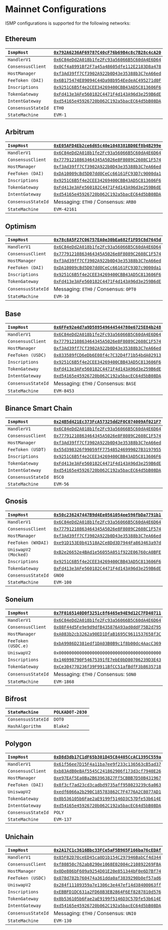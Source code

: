 # Mainnet Configurations

ISMP configurations is supported for the following networks:

## Ethereum

| `IsmpHost` | [`0x792A6236AF69787C40cF76b69B4c8c7B28c4cA20`](https://etherscan.io/address/0x792A6236AF69787C40cF76b69B4c8c7B28c4cA20) |
|:------------|:-----|
| `HandlerV1` | [`0x6C84eDd2A018b1fe2Fc93a56066B5C60dA4E6D64`](https://etherscan.io/address/0x6C84eDd2A018b1fe2Fc93a56066B5C60dA4E6D64) |
| `ConsensusClient` | [`0x0Cf4a8991Bf2F7a45a48605dfe112E2183D8a478`](https://etherscan.io/address/0x0Cf4a8991Bf2F7a45a48605dfe112E2183D8a478) |
| `HostManager` | [`0xf3Ad39ff7Cf3902A922b0D43e35388b3C7eA66ed`](https://etherscan.io/address/0xf3Ad39ff7Cf3902A922b0D43e35388b3C7eA66ed) |
| `FeeToken (DAI)` | [`0x6B175474E89094C44Da98b954EedeAC495271d0F`](https://etherscan.io/address/0x6B175474E89094C44Da98b954EedeAC495271d0F) |
| `Inscriptions` | [`0x9251C6B5f4e2CEE34269400CBB43AD5C813606F6`](https://etherscan.io/address/0x9251C6B5f4e2CEE34269400CBB43AD5C813606F6) |
| `TokenGateway` | [`0xFd413e3AFe560182C4471F4d143A96d3e259B6dE`](https://etherscan.io/address/0xFd413e3AFe560182C4471F4d143A96d3e259B6dE) |
| `IntentGateway` | [`0xd54165e45926720b062C192a5bacEC64d5bB08DA`](https://etherscan.io/address/0xd54165e45926720b062C192a5bacEC64d5bB08DA) |
| `ConsensusStateId` | `ETH0` |
| `StateMachine` | `EVM-1` |


## Arbitrum


| `IsmpHost` | [`0xE05AFD4Eb2ce6d65c40e1048381BD0Ef8b4B299e`](https://arbiscan.io/address/0xE05AFD4Eb2ce6d65c40e1048381BD0Ef8b4B299e) |
|:------------|:-----|
| `HandlerV1` | [`0x6C84eDd2A018b1fe2Fc93a56066B5C60dA4E6D64`](https://arbiscan.io/address/0x6C84eDd2A018b1fe2Fc93a56066B5C60dA4E6D64) |
| `ConsensusClient` | [`0x77791210863464345A5026e8F8089C2608C1F574`](https://arbiscan.io/address/0x77791210863464345A5026e8F8089C2608C1F574) |
| `HostManager` | [`0xf3Ad39ff7Cf3902A922b0D43e35388b3C7eA66ed`](https://arbiscan.io/address/0xf3Ad39ff7Cf3902A922b0D43e35388b3C7eA66ed) |
| `FeeToken (DAI)` | [`0xDA10009cBd5D07dd0CeCc66161FC93D7c9000da1`](https://arbiscan.io/address/0xDA10009cBd5D07dd0CeCc66161FC93D7c9000da1) |
| `Inscriptions` | [`0x9251C6B5f4e2CEE34269400CBB43AD5C813606F6`](https://arbiscan.io/address/0x9251C6B5f4e2CEE34269400CBB43AD5C813606F6) |
| `TokenGateway` | [`0xFd413e3AFe560182C4471F4d143A96d3e259B6dE`](https://arbiscan.io/address/0xFd413e3AFe560182C4471F4d143A96d3e259B6dE) |
| `IntentGateway` | [`0xd54165e45926720b062C192a5bacEC64d5bB08DA`](https://arbiscan.io/address/0xd54165e45926720b062C192a5bacEC64d5bB08DA) |
| `ConsensusStateId` | Messaging: `ETH0` / Consensus: `ARB0` |
| `StateMachine` | `EVM-42161` |

## Optimism


| `IsmpHost` | [`0x78c8A5F27C06757EA0e30bEa682f1FD5C8d7645d`](https://optimistic.etherscan.io/address/0x78c8A5F27C06757EA0e30bEa682f1FD5C8d7645d) |
|:------------|:-----|
| `HandlerV1` | [`0x6C84eDd2A018b1fe2Fc93a56066B5C60dA4E6D64`](https://optimistic.etherscan.io/address/0x6C84eDd2A018b1fe2Fc93a56066B5C60dA4E6D64) |
| `ConsensusClient` | [`0x77791210863464345A5026e8F8089C2608C1F574`](https://optimistic.etherscan.io/address/0x77791210863464345A5026e8F8089C2608C1F574) |
| `HostManager` | [`0xf3Ad39ff7Cf3902A922b0D43e35388b3C7eA66ed`](https://optimistic.etherscan.io/address/0xf3Ad39ff7Cf3902A922b0D43e35388b3C7eA66ed) |
| `FeeToken (DAI)` | [`0xDA10009cBd5D07dd0CeCc66161FC93D7c9000da1`](https://optimistic.etherscan.io/address/0xDA10009cBd5D07dd0CeCc66161FC93D7c9000da1) |
| `Inscriptions` | [`0x9251C6B5f4e2CEE34269400CBB43AD5C813606F6`](https://optimistic.etherscan.io/address/0x9251C6B5f4e2CEE34269400CBB43AD5C813606F6) |
| `TokenGateway` | [`0xFd413e3AFe560182C4471F4d143A96d3e259B6dE`](https://optimistic.etherscan.io/address/0xFd413e3AFe560182C4471F4d143A96d3e259B6dE) |
| `ConsensusStateId` | Messaging: `ETH0` / Consensus: `OPT0` |
| `StateMachine` | `EVM-10` |

## Base

| `IsmpHost` | [`0x6FFe92e4d7a9D589549644544780e6725E84b248`](https://basescan.org/address/0x6FFe92e4d7a9D589549644544780e6725E84b248) |
|:------------|:-----|
| `HandlerV1` | [`0x6C84eDd2A018b1fe2Fc93a56066B5C60dA4E6D64`](https://basescan.org/address/0x6C84eDd2A018b1fe2Fc93a56066B5C60dA4E6D64) |
| `ConsensusClient` | [`0x77791210863464345A5026e8F8089C2608C1F574`](https://basescan.org/address/0x77791210863464345A5026e8F8089C2608C1F574) |
| `HostManager` | [`0xf3Ad39ff7Cf3902A922b0D43e35388b3C7eA66ed`](https://basescan.org/address/0xf3Ad39ff7Cf3902A922b0D43e35388b3C7eA66ed) |
| `FeeToken (USDC)` | [`0x833589fCD6eDb6E08f4c7C32D4f71b54bdA02913`](https://basescan.org/address/0x833589fCD6eDb6E08f4c7C32D4f71b54bdA02913) |
| `Inscriptions` | [`0x9251C6B5f4e2CEE34269400CBB43AD5C813606F6`](https://basescan.org/address/0x9251C6B5f4e2CEE34269400CBB43AD5C813606F6) |
| `TokenGateway` | [`0xFd413e3AFe560182C4471F4d143A96d3e259B6dE`](https://basescan.org/address/0xFd413e3AFe560182C4471F4d143A96d3e259B6dE) |
| `IntentGateway` | [`0xd54165e45926720b062C192a5bacEC64d5bB08DA`](https://basescan.org/address/0xd54165e45926720b062C192a5bacEC64d5bB08DA) |
| `ConsensusStateId` | Messaging: `ETH0` / Consensus: `BASE` |
| `StateMachine` | `EVM-8453` |

## Binance Smart Chain


| `IsmpHost` | [`0x24B5d421Ec373FcA57325dd2F0C074009Af021F7`](https://bscscan.com/address/0x24B5d421Ec373FcA57325dd2F0C074009Af021F7) |
|:------------|:-----|
| `HandlerV1` | [`0x6C84eDd2A018b1fe2Fc93a56066B5C60dA4E6D64`](https://bscscan.com/address/0x6C84eDd2A018b1fe2Fc93a56066B5C60dA4E6D64) |
| `ConsensusClient` | [`0x77791210863464345A5026e8F8089C2608C1F574`](https://bscscan.com/address/0x77791210863464345A5026e8F8089C2608C1F574) |
| `HostManager` | [`0xf3Ad39ff7Cf3902A922b0D43e35388b3C7eA66ed`](https://bscscan.com/address/0xf3Ad39ff7Cf3902A922b0D43e35388b3C7eA66ed) |
| `FeeToken (USDT)` | [`0x55d398326f99059fF775485246999027B3197955`](https://bscscan.com/address/0x55d398326f99059fF775485246999027B3197955) |
| `Inscriptions` | [`0x9251C6B5f4e2CEE34269400CBB43AD5C813606F6`](https://bscscan.com/address/0x9251C6B5f4e2CEE34269400CBB43AD5C813606F6) |
| `TokenGateway` | [`0xFd413e3AFe560182C4471F4d143A96d3e259B6dE`](https://bscscan.com/address/0xFd413e3AFe560182C4471F4d143A96d3e259B6dE) |
| `IntentGateway` | [`0xd54165e45926720b062C192a5bacEC64d5bB08DA`](https://bscscan.com/address/0xd54165e45926720b062C192a5bacEC64d5bB08DA) |
| `ConsensusStateId` | `BSC0` |
| `StateMachine` | `EVM-56` |

## Gnosis


| `IsmpHost` | [`0x50c236247447B9d4Ee0561054ee596fbDa7791b1`](https://gnosisscan.io/address/0x50c236247447B9d4Ee0561054ee596fbDa7791b1) |
|:------------|:-----|
| `HandlerV1` | [`0x6C84eDd2A018b1fe2Fc93a56066B5C60dA4E6D64`](https://gnosisscan.io/address/0x6C84eDd2A018b1fe2Fc93a56066B5C60dA4E6D64) |
| `ConsensusClient` | [`0x77791210863464345A5026e8F8089C2608C1F574`](https://gnosisscan.io/address/0x77791210863464345A5026e8F8089C2608C1F574) |
| `HostManager` | [`0xf3Ad39ff7Cf3902A922b0D43e35388b3C7eA66ed`](https://gnosisscan.io/address/0xf3Ad39ff7Cf3902A922b0D43e35388b3C7eA66ed) |
| `FeeToken (WXDAI)` | [`0xe91D153E0b41518A2Ce8Dd3D7944Fa863463a97d`](https://gnosisscan.io/address/0xe91D153E0b41518A2Ce8Dd3D7944Fa863463a97d) |
| `UniswapV2 (Mocked)` | [`0xB2e26652e4BAd1e56055A051f922E06760cA0BFE`](https://gnosisscan.io/address/0xB2e26652e4BAd1e56055A051f922E06760cA0BFE) |
| `Inscriptions` | [`0x9251C6B5f4e2CEE34269400CBB43AD5C813606F6`](https://gnosisscan.io/address/0x9251C6B5f4e2CEE34269400CBB43AD5C813606F6) |
| `TokenGateway` | [`0xFd413e3AFe560182C4471F4d143A96d3e259B6dE`](https://gnosisscan.io/address/0xFd413e3AFe560182C4471F4d143A96d3e259B6dE) |
| `ConsensusStateId` | `GNO0` |
| `StateMachine` | `EVM-100` |

## Soneium


| `IsmpHost` | [`0x7F0165140D0f3251c8f6465e94E9d12C7FD40711`](https://soneium.blockscout.com/address/0x7F0165140D0f3251c8f6465e94E9d12C7FD40711) |
|:------------|:-----|
| `HandlerV1` | [`0x6C84eDd2A018b1fe2Fc93a56066B5C60dA4E6D64`](https://soneium.blockscout.com/address/0x6C84eDd2A018b1fe2Fc93a56066B5C60dA4E6D64) |
| `ConsensusClient` | [`0x08F44d5Fe9e9d9dfB435876A93ad0ddF75B2d795`](https://soneium.blockscout.com/address/0x08F44d5Fe9e9d9dfB435876A93ad0ddF75B2d795) |
| `HostManager` | [`0xA083b2cb3262a90ED1DfaB1695C9611537658f3C`](https://soneium.blockscout.com/address/0xA083b2cb3262a90ED1DfaB1695C9611537658f3C) |
| `FeeToken (USDC.e)` | [`0xbA9986D2381edf1DA03B0B9c1f8b00dc4AacC369`](https://soneium.blockscout.com/address/0xbA9986D2381edf1DA03B0B9c1f8b00dc4AacC369) |
| `UniswapV2` | `0x0000000000000000000000000000000000000000` |
| `Inscriptions` | [`0x146998790F54675391fE7ebE0bD80706239D3E43`](https://soneium.blockscout.com/address/0x146998790F54675391fE7ebE0bD80706239D3E43) |
| `TokenGateway` | [`0xCe304770236f39F9911BfCC51afBdfF3b8635718`](https://soneium.blockscout.com/address/0xCe304770236f39F9911BfCC51afBdfF3b8635718) |
| `ConsensusStateId` | Messaging: `ETH0` / Consensus: `SON0` |
| `StateMachine` | `EVM-1868` |

## Bifrost
| `StateMachine` | `POLKADOT-2030` |
|:------------|:-----|
| `ConsensusStateId` | `DOT0` |
| `HashAlgorithm` | `Blake2` |

## Polygon


| `IsmpHost` | [`0xD8d3db17C1dF65b301D45C84405CcAC1395C559a`](https://polygonscan.com/address/0xD8d3db17C1dF65b301D45C84405CcAC1395C559a) |
|:------------|:-----|
| `HandlerV1` | [`0x61f56ee7D15F4a11ba7ee9f233c136563cB5ad37`](https://polygonscan.com/address/0x61f56ee7D15F4a11ba7ee9f233c136563cB5ad37) |
| `ConsensusClient` | [`0xb83AdB0eBAf5545C241862906f173d3cf7940E26`](https://polygonscan.com/address/0xb83AdB0eBAf5545C241862906f173d3cf7940E26) |
| `HostManager` | [`0xe97EAf5Ea0Ba2B63963827Ff5CBBB7D50B431967`](https://polygonscan.com/address/0xe97EAf5Ea0Ba2B63963827Ff5CBBB7D50B431967) |
| `FeeToken (DAI)` | [`0x8f3cf7ad23cd3cadbd9735aff958023239c6a063`](https://polygonscan.com/address/0x8f3cf7ad23cd3cadbd9735aff958023239c6a063) |
| `UniswapV2` | [`0xedf6066a2b290C185783862C7F4776A2C8077AD1`](https://polygonscan.com/address/0xedf6066a2b290C185783862C7F4776A2C8077AD1) |
| `TokenGateway` | [`0x8b536105b6Fae2aE9199f5146D3C57Dfe53b614E`](https://polygonscan.com/address/0x8b536105b6Fae2aE9199f5146D3C57Dfe53b614E) |
| `IntentGateway` | [`0xd54165e45926720b062C192a5bacEC64d5bB08DA`](https://polygonscan.com/address/0xd54165e45926720b062C192a5bacEC64d5bB08DA) |
| `ConsensusStateId` | `POLY` |
| `StateMachine` | `EVM-137` |

## Unichain


| `IsmpHost` | [`0x2A17C1c3616Bbc33FCe5aF5B965F166ba76cEDAf`](https://uniscan.xyz/address/0x2A17C1c3616Bbc33FCe5aF5B965F166ba76cEDAf) |
|:------------|:-----|
| `HandlerV1` | [`0x85F82D70ceED45ca0D1b154C297946BabCf4d344`](https://uniscan.xyz/address/0x85F82D70ceED45ca0D1b154C297946BabCf4d344) |
| `ConsensusClient` | [`0xf80850c762ab8290e1068E02004c210892269F8A`](https://uniscan.xyz/address/0xf80850c762ab8290e1068E02004c210892269F8A) |
| `HostManager` | [`0x0De806bF609a9254D01E20e851344bF0e6D7Bf74`](https://uniscan.xyz/address/0x0De806bF609a9254D01E20e851344bF0e6D7Bf74) |
| `FeeToken (USDC)` | [`0x078d782b760474a361dda0af3839290b0ef57ad6`](https://uniscan.xyz/address/0x078d782b760474a361dda0af3839290b0ef57ad6) |
| `UniswapV2` | [`0x284f11109359a7e1306c3e447ef14d38400063ff`](https://uniscan.xyz/address/0x284f11109359a7e1306c3e447ef14d38400063ff) |
| `Inscriptions` | [`0xEBBFD1DC631a2FD68B3EB2864F6Ef8287810d576`](https://uniscan.xyz/address/0xEBBFD1DC631a2FD68B3EB2864F6Ef8287810d576) |
| `TokenGateway` | [`0x8b536105b6Fae2aE9199f5146D3C57Dfe53b614E`](https://uniscan.xyz/address/0x8b536105b6Fae2aE9199f5146D3C57Dfe53b614E) |
| `IntentGateway` | [`0xd54165e45926720b062C192a5bacEC64d5bB08DA`](https://uniscan.xyz/address/0xd54165e45926720b062C192a5bacEC64d5bB08DA) |
| `ConsensusStateId` | Messaging: `ETH0` / Consensus: `UNI0` |
| `StateMachine` | `EVM-130` |
